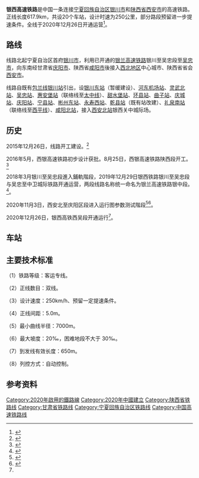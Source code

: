 {{Infobox rail system-route
|rail_name=银西高速铁路
|other_name=西银高速铁路
|system_length=617.9 km
|length_in_operation=
|total_length=
|tracklength=
|name_bgcolor=
|min_width=
|box_width=
|style=
|banner_color=blue
|sec_banner_color=
|third_banner_color=
|logo_filename=
|logo_width=
|logo_bgcolor=
|logo_alt=
|logo_note=
|image=渭城 银西高铁在沣泾大道附近 04.jpg
|imagesize=
|caption=银西高铁在沣泾大道附近
|code_name=
|locale={{CHN}}[[陕西省|陕西省]]、[[甘肃省|甘肃省]]、[[宁夏回族自治区|宁夏回族自治区]]
|service_type=[[客运专线|客运专线]]
|status=运行中
|network=
|stations=20
|start=[[西安北站|西安北站]]<br />[[银川站|银川站]]
|lines=[[复线铁路|复线]]
|main_route=
|secondary_route=
|branch_route=
|standard=[[客运专线|客运专线]]
|character=
|other_systems=
|main_stations=
|track=
|average_station_distance=
|max_speed=250km/h（预留350km/h）
|orbital_plane=无砟轨道
|track_gauge={{standard gauge}}
|distance_between_mainlines=5.0米
|min_radius=7000米
|max_grade=一般20‰，困难30‰
|elevation=
|control=
|block_signal=自动闭塞
|engine=
|electrified=[[接触网供电|接触网供电]]：50Hz 25,000V
|rollingstock=
|fleet_size=
|begin_operation=2020年12月26日<ref name="1226open" />
|end_operation=
|operation_note=
|open_operation=
|time_first=
|time_last=
|ridership=
|owner=
|operator=[[西安局集团|西安局集团]]、[[兰州局集团|兰州局集团]]
|franchise=
|hq=
|key_person=
|website=
|constructor=
|route_map={{银西高速铁路RDT}}
}}
'''银西高速铁路'''是中国一条连接[[宁夏回族自治区|宁夏回族自治区]][[银川市|银川市]]和[[陕西省|陕西省]][[西安市|西安市]]的高速铁路。正线长度617.9km，共设20个车站，设计时速为250公里，部分路段预留进一步提速条件。全线于2020年12月26日开通运营<ref name="1226open">{{cite web|url=http://www.chinanews.com/cj/2020/12-25/9371005.shtml|title=银西高铁将于12月26日正式开通运营|work=中国新闻网|date=2020-12-25|accessdate=2020-12-25}}</ref>。

== 路线 ==
线路北起宁夏自治区首府[[银川市|银川市]]，利用已开通的[[银兰高速铁路|银兰高速铁路]]银川至吴忠段至[[吴忠市|吴忠市]]，向东南经甘肃省[[庆阳市|庆阳市]]、陕西省[[咸阳市|咸阳市]]後接入[[中国西北地区|西北地区]]中心城市、陕西省省会[[西安市|西安市]]。

线路自既有[[包兰线|包兰线]][[银川站|银川站]]引出，设[[银川东站|银川东站]]（暂缓建设）、[[河东机场站|河东机场站]]、[[灵武北站|灵武北站]]、[[吴忠站|吴忠站]]、[[惠安堡站|惠安堡站]]（联络线至[[太中银铁路|太中线]]）、[[甜水堡站|甜水堡站]]、[[环县站|环县站]]、[[曲子站|曲子站]]、[[庆城站|庆城站]]、[[庆阳站|庆阳站]]、[[宁县站|宁县站]]、[[彬州东站|彬州东站]]、[[永寿西站|永寿西站]]、[[乾县站|乾县站]]（既有站改建）、[[礼泉南站|礼泉南站]]（联络线至[[西平铁路|西平线]]）、[[咸阳北站|咸阳北站]]，接入[[西安北站|西安北站]]银西关中城际场。

== 历史 ==
2015年12月26日，线路开工建设。<ref>{{cite web|title=银西高铁宁夏段动工 3小时即可串联陕甘宁|url=http://www.yinchuan.gov.cn/xwzx/mrdt/201608/t20160801_150968.html|website=[[银川市人民政府|银川市人民政府]]网|publisher=[[银川日报|银川日报]]|accessdate=2020-12-26|archive-date=2022-01-09|archive-url=https://web.archive.org/web/20220109093452/http://www.yinchuan.gov.cn/xwzx/mrdt/201608/t20160801_150968.html|dead-url=no}}</ref>

2016年5月，西银高速铁路初步设计获批。8月25日，西银高速铁路陕西段开工。<ref>{{cite web|title=银川至西安高速铁路陕西段开工建设|url=http://www.gov.cn/xinwen/2016-08/25/content_5102261.htm|website=中国政府网|publisher=[[新华社|新华社]]|accessdate=2020-12-26}}</ref>

2018年3月银川至吴忠段進入鋪軌階段，2019年12月29日银西铁路银川至吴忠段与吴忠至中卫城际铁路开通运营，两段线路名称统一命名为银兰高速铁路银中段。<ref>{{cite web|title=银中高铁12月29日正式开通 计划开行10对列车|url=http://www.nx.xinhuanet.com/newscenter/2019-12/25/c_1125385177.htm|accessdate=2019-12-31|author=李徽|date=2019-12-25|publisher=宁夏日报|dead-url=no|archive-date=2019-12-31|archive-url=https://web.archive.org/web/20191231102829/http://www.nx.xinhuanet.com/newscenter/2019-12/25/c_1125385177.htm}}</ref>。

2020年11月3日，西安北至庆阳区段进入运行图参数测试階段<ref>{{cite news|title=西银高铁试运行 西安到银川约3小时|url=https://m.chinanews.com/wap/detail/undefined/sp/9329335.shtml}}</ref><ref>{{Cite web|title=银西高铁陕西段开始全线铺轨 预计2020年底开通|url=http://news.xiancn.com/content/2019-11/28/content_3524870.htm|accessdate=2019-11-28|dead-url=no|archive-date=2019-11-28|archive-url=https://web.archive.org/web/20191128110347/http://news.xiancn.com/content/2019-11/28/content_3524870.htm}}</ref>。

2020年12月26日，银西高铁西吴段开通运行<ref name="1226open" />。

== 车站 ==

== 主要技术标准 ==

（1）铁路等级：客运专线。

（2）正线数目：双线。

（3）设计速度：250km/h、预留一定提速条件。

（4）正线间距：5.0m。

（5）最小曲线半径：7000m。

（6）最大坡度：20‰，困难地段不大于 30‰。

（7）到发线有效长度：650m。

（8）列控方式：自动控制。

== 参考资料 ==
<!--[https://mp.weixin.qq.com/s?__biz=MjM5NTc3MTgwMA==&mid=2650983331&idx=2&sn=f5d343d160733befae4e10b3b642f543&chksm=bd050f548a728642955d16e42f2af2461960612cbf7dc171f7bfef0d1a288832e23c0b31b94c&mpshare=1&scene=1&srcid=&sharer_sharetime=1574965345018&sharer_shareid=7ecb7d17ba77e5846c1ed39a4df07b77#rd 值得期待！银西高铁又有新进展！][https://mp.weixin.qq.com/s/G7lqVeg_NrGkaKmNcQz0Ug]-->
{{Reflist}}
{{RefFoot}}
{{西银铁路}}
{{中国铁路}}
{{中国高速铁路}}
{{Portal bar|中國|中國鐵路|鐵路}}
[[Category:2020年啟用的鐵路線|Category:2020年啟用的鐵路線]]
[[Category:2020年中國建立|Category:2020年中國建立]]
[[Category:陕西省铁路线|Category:陕西省铁路线]]
[[Category:甘肃省铁路线|Category:甘肃省铁路线]]
[[Category:宁夏回族自治区铁路线|Category:宁夏回族自治区铁路线]]
[[Category:中国高速铁路线|Category:中国高速铁路线]]